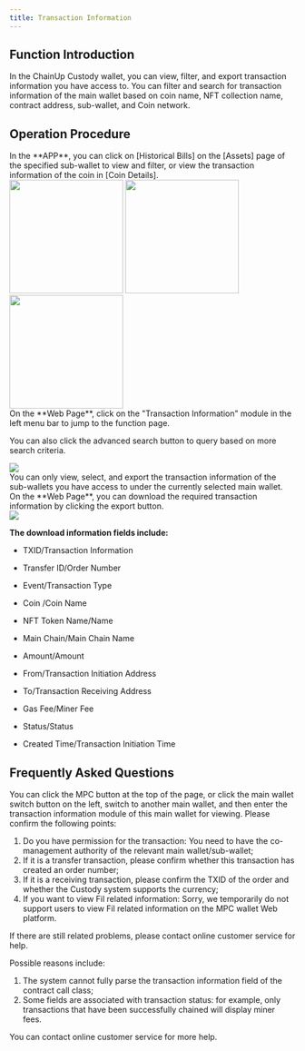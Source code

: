```yaml
---
title: Transaction Information
---
```


##  Function Introduction

In the ChainUp Custody wallet, you can view, filter, and export transaction information you have access to. You can filter and search for transaction information of the main wallet based on coin name, NFT collection name, contract address, sub-wallet, and Coin network.

##  Operation Procedure

<Steps>
<Step title="View Transaction Information">
In the **APP**, you can click on [Historical Bills] on the [Assets] page of the specified sub-wallet to view and filter, or view the transaction information of the coin in [Coin Details].
 <div className="w-full flex items-center justify-center">
    <CardGroup cols={3}>
    <img src="/images/user-guide/his1.png" width="200"/>
    <img src="/images/user-guide/his2.png" width="200"/>
     <img src="/images/user-guide/his3.png" width="200"/>
    </CardGroup>
</div>
On the **Web Page**, click on the "Transaction Information" module in the left menu bar to jump to the function page.

You can also click the advanced search button to query based on more search criteria.
<div className="w-full flex items-center justify-center">
    <img src="/images/user-guide/record1.png" />
</div>

<Note>
You can only view, select, and export the transaction information of the sub-wallets you have access to under the currently selected main wallet.
</Note>

</Step>


<Step title="Export Transaction Information">
On the **Web Page**, you can download the required transaction information by clicking the export button.

<div className="w-full flex items-center justify-center">
    <img src="/images/user-guide/record5.png" />
</div>

**The download information fields include:**

- TXID/Transaction Information

- Transfer ID/Order Number

- Event/Transaction Type

- Coin /Coin Name

- NFT Token Name/Name

- Main Chain/Main Chain Name

- Amount/Amount

- From/Transaction Initiation Address

- To/Transaction Receiving Address

- Gas Fee/Miner Fee

- Status/Status

- Created Time/Transaction Initiation Time

</Step>

</Steps>

##  Frequently Asked Questions

<Accordion title="How do I view the transaction information of other main wallets?">
You can click the MPC button at the top of the page, or click the main wallet switch button on the left, switch to another main wallet, and then enter the transaction information module of this main wallet for viewing.
</Accordion>

<Accordion title="Why can't I view or search for a certain transaction information?">
Please confirm the following points:

1. Do you have permission for the transaction: You need to have the co-management authority of the relevant main wallet/sub-wallet;
2. If it is a transfer transaction, please confirm whether this transaction has created an order number;
3. If it is a receiving transaction, please confirm the TXID of the order and whether the Custody system supports the currency;
4. If you want to view Fil related information: Sorry, we temporarily do not support users to view Fil related information on the MPC wallet Web platform.

If there are still related problems, please contact online customer service for help.
</Accordion>

<Accordion title="Why does some transaction information seem incomplete?">
Possible reasons include:

1. The system cannot fully parse the transaction information field of the contract call class;
2. Some fields are associated with transaction status: for example, only transactions that have been successfully chained will display miner fees.

You can contact online customer service for more help.
</Accordion>
